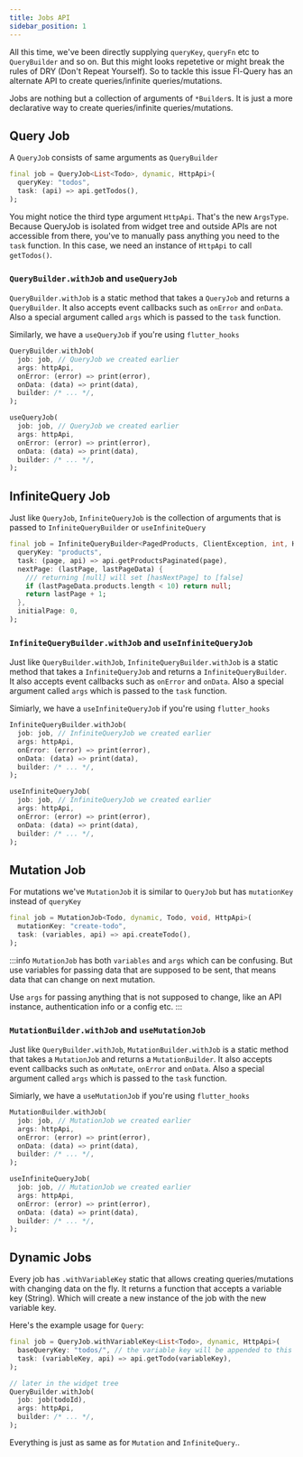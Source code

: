 ```yaml
---
title: Jobs API
sidebar_position: 1
---
```



All this time, we've been directly supplying `queryKey`, `queryFn` etc to `QueryBuilder` and so on. But this might looks repetetive or might break the rules of DRY (Don't Repeat Yourself). So to tackle this issue Fl-Query has an alternate API to create queries/infinite queries/mutations.

Jobs are nothing but a collection of arguments of `*Builder`s. It is just a more declarative way to create queries/infinite queries/mutations.

## Query Job

A `QueryJob` consists of same arguments as `QueryBuilder`

```dart
final job = QueryJob<List<Todo>, dynamic, HttpApi>(
  queryKey: "todos",
  task: (api) => api.getTodos(),
);
```

You might notice the third type argument `HttpApi`. That's the new `ArgsType`. Because QueryJob is isolated from widget tree and outside APIs are not accessible from there, you've to manually pass anything you need to the `task` function. In this case, we need an instance of `HttpApi` to call `getTodos()`.

### `QueryBuilder.withJob` and `useQueryJob`

`QueryBuilder.withJob` is a static method that takes a `QueryJob` and returns a `QueryBuilder`. It also accepts event callbacks such as `onError` and `onData`. Also a special argument called `args` which is passed to the `task` function.

Similarly, we have a `useQueryJob` if you're using `flutter_hooks`

<Tabs>
  <TabItem value="vanilla" label="Vanilla">

```dart
QueryBuilder.withJob(
  job: job, // QueryJob we created earlier
  args: httpApi,
  onError: (error) => print(error),
  onData: (data) => print(data),
  builder: /* ... */,
);
```

  </TabItem>
  <TabItem value="flutter_hooks" label="Flutter Hooks">

```dart
useQueryJob(
  job: job, // QueryJob we created earlier
  args: httpApi,
  onError: (error) => print(error),
  onData: (data) => print(data),
  builder: /* ... */,
);
```

  </TabItem>
</Tabs>

## InfiniteQuery Job

Just like `QueryJob`, `InfiniteQueryJob` is the collection of arguments that is passed to `InfiniteQueryBuilder` or `useInfiniteQuery`

```dart
final job = InfiniteQueryBuilder<PagedProducts, ClientException, int, HttpApi>(
  queryKey: "products",
  task: (page, api) => api.getProductsPaginated(page),
  nextPage: (lastPage, lastPageData) {
    /// returning [null] will set [hasNextPage] to [false]
    if (lastPageData.products.length < 10) return null;
    return lastPage + 1;
  },
  initialPage: 0,
);
```

### `InfiniteQueryBuilder.withJob` and `useInfiniteQueryJob`

Just like `QueryBuilder.withJob`, `InfiniteQueryBuilder.withJob` is a static method that takes a `InfiniteQueryJob` and returns a `InfiniteQueryBuilder`. It also accepts event callbacks such as `onError` and `onData`. Also a special argument called `args` which is passed to the `task` function.

Simiarly, we have a `useInfiniteQueryJob` if you're using `flutter_hooks`

<Tabs>
  <TabItem value="vanilla" label="Vanilla">

```dart
InfiniteQueryBuilder.withJob(
  job: job, // InfiniteQueryJob we created earlier
  args: httpApi,
  onError: (error) => print(error),
  onData: (data) => print(data),
  builder: /* ... */,
);
```

  </TabItem>
  <TabItem value="flutter_hooks" label="Flutter Hooks">

```dart
useInfiniteQueryJob(
  job: job, // InfiniteQueryJob we created earlier
  args: httpApi,
  onError: (error) => print(error),
  onData: (data) => print(data),
  builder: /* ... */,
);
```

  </TabItem>
</Tabs>


## Mutation Job

For mutations we've `MutationJob` it is similar to `QueryJob` but has `mutationKey` instead of `queryKey`

```dart
final job = MutationJob<Todo, dynamic, Todo, void, HttpApi>(
  mutationKey: "create-todo",
  task: (variables, api) => api.createTodo(),
);
```

:::info
`MutationJob` has both `variables` and `args` which can be confusing. But use variables for passing data that are supposed to be sent, that means data that can change on next mutation.

Use `args` for passing anything that is not supposed to change, like an API instance, authentication info or a config etc.
:::

### `MutationBuilder.withJob` and `useMutationJob`

Just like `QueryBuilder.withJob`, `MutationBuilder.withJob` is a static method that takes a `MutationJob` and returns a `MutationBuilder`. It also accepts event callbacks such as `onMutate`, `onError` and `onData`. Also a special argument called `args` which is passed to the `task` function.

Simiarly, we have a `useMutationJob` if you're using `flutter_hooks`

<Tabs>
  <TabItem value="vanilla" label="Vanilla">

```dart
MutationBuilder.withJob(
  job: job, // MutationJob we created earlier
  args: httpApi,
  onError: (error) => print(error),
  onData: (data) => print(data),
  builder: /* ... */,
);
```

  </TabItem>
  <TabItem value="flutter_hooks" label="Flutter Hooks">

```dart
useInfiniteQueryJob(
  job: job, // MutationJob we created earlier
  args: httpApi,
  onError: (error) => print(error),
  onData: (data) => print(data),
  builder: /* ... */,
);
```

  </TabItem>
</Tabs>

## Dynamic Jobs

Every job has `.withVariableKey` static that allows creating queries/mutations with changing data on the fly. It returns a function that accepts a variable key (String). Which will create a new instance of the job with the new variable key.

Here's the example usage for `Query`:

```dart
final job = QueryJob.withVariableKey<List<Todo>, dynamic, HttpApi>(
  baseQueryKey: "todos/", // the variable key will be appended to this
  task: (variableKey, api) => api.getTodo(variableKey),
);

// later in the widget tree
QueryBuilder.withJob(
  job: job(todoId),
  args: httpApi,
  builder: /* ... */,
);
```

Everything is just as same as for `Mutation` and `InfiniteQuery`..